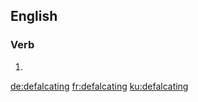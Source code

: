 ==English==

===Verb===
{{head|en|present participle}}

# {{present participle of|defalcate|lang=en|nocat=1}}

[[de:defalcating]]
[[fr:defalcating]]
[[ku:defalcating]]